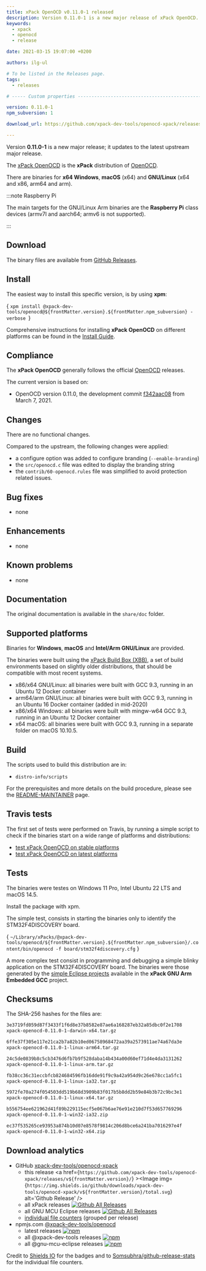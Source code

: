 ```yaml
---
title: xPack OpenOCD v0.11.0-1 released
description: Version 0.11.0-1 is a new major release of xPack OpenOCD.
keywords:
  - xpack
  - openocd
  - release

date: 2021-03-15 19:07:00 +0200

authors: ilg-ul

# To be listed in the Releases page.
tags:
  - releases

# ----- Custom properties -----------------------------------------------------

version: 0.11.0-1
npm_subversion: 1

download_url: https://github.com/xpack-dev-tools/openocd-xpack/releases/tag/v0.11.0-1/

---
```


<head><title>{frontMatter.title}</title></head>
<head><meta property="og:title" content={frontMatter.title} /></head>

Version **0.11.0-1** is a new major release; it updates to the latest upstream major release.

<!-- truncate -->


The [xPack OpenOCD](https://xpack-dev-tools.github.io/openocd-xpack/)
is the **xPack** distribution of
[OpenOCD](https://openocd.org).

There are binaries for **x64 Windows**,
**macOS** (x64) and **GNU/Linux** (x64 and x86, arm64 and arm).

:::note Raspberry Pi

The main targets for the GNU/Linux Arm
binaries are the **Raspberry Pi** class devices (armv7l and aarch64;
armv6 is not supported).

:::

## Download

The binary files are available from <a href={frontMatter.download_url}>GitHub Releases</a>.

## Install

The easiest way to install this specific version, is by using **xpm**:

<CodeBlock language="console"> {
`xpm install @xpack-dev-tools/openocd@${frontMatter.version}.${frontMatter.npm_subversion} -verbose
`} </CodeBlock>

Comprehensive instructions for installing **xPack OpenOCD** on different platforms
can be found in the [Install Guide](/docs/install/).

## Compliance

The **xPack OpenOCD** generally follows the official
[OpenOCD](https://openocd.org) releases.

The current version is based on:

- OpenOCD version 0.11.0, the development commit
[f342aac08](https://github.com/xpack-dev-tools/openocd/commit/f342aac0845a69d591ad39a025d74e9c765f6420)
from March 7, 2021.

## Changes

There are no functional changes.

Compared to the upstream, the following changes were applied:

- a configure option was added to configure branding (`--enable-branding`)
- the `src/openocd.c` file was edited to display the branding string
- the `contrib/60-openocd.rules` file was simplified to avoid protection
  related issues.

## Bug fixes

- none

## Enhancements

- none

## Known problems

- none

## Documentation

The original documentation is available in the `share/doc` folder.

## Supported platforms

Binaries for **Windows**, **macOS** and **Intel/Arm GNU/Linux** are provided.

The binaries were built using the
[xPack Build Box (XBB)](https://github.com/xpack/xpack-build-box), a set
of build environments based on slightly older distributions, that should be
compatible with most recent systems.

- x86/x64 GNU/Linux: all binaries were built with GCC 9.3, running in an
  Ubuntu 12 Docker container
- arm64/arm GNU/Linux: all binaries were built with GCC 9.3, running in an
  Ubuntu 16 Docker container (added in mid-2020)
- x86/x64 Windows: all binaries were built with mingw-w64 GCC 9.3, running in an
  Ubuntu 12 Docker container
- x64 macOS: all binaries were built with GCC 9.3, running in a separate
  folder on macOS 10.10.5.

## Build

The scripts used to build this distribution are in:

- `distro-info/scripts`

For the prerequisites and more details on the build procedure, please see the
[README-MAINTAINER](https://github.com/xpack-dev-tools/openocd-xpack/blob/xpack/README-MAINTAINER.md) page.

## Travis tests

The first set of tests were performed on Travis, by running
a simple script to check if the binaries start on a wide range of
platforms and distributions:

- [test xPack OpenOCD on stable platforms](https://travis-ci.com/github/xpack-dev-tools/openocd-xpack/builds/220170135)
- [test xPack OpenOCD on latest platforms](https://travis-ci.com/github/xpack-dev-tools/openocd-xpack/builds/220171082)

## Tests

The binaries were testes on Windows 11 Pro, Intel Ubuntu 22
LTS and macOS 14.5.

Install the package with xpm.

The simple test, consists in starting the binaries
only to identify the STM32F4DISCOVERY board.

<CodeBlock language="sh"> {
`~/Library/xPacks/@xpack-dev-tools/openocd/${frontMatter.version}.${frontMatter.npm_subversion}/.content/bin/openocd -f board/stm32f4discovery.cfg`
} </CodeBlock>

A more complex test consist in programming and debugging a simple blinky
application on the STM32F4DISCOVERY board. The binaries were
those generated by the
[simple Eclipse projects](https://github.com/xpack-dev-tools/arm-none-eabi-gcc-xpack/tree/xpack/tests/eclipse)
available in the **xPack GNU Arm Embedded GCC** project.

## Checksums

The SHA-256 hashes for the files are:

```txt
3e3719fd059d87f3433f1f6d8e37b8582e87ae6a168287eb32a85dbc0f2e1708
xpack-openocd-0.11.0-1-darwin-x64.tar.gz

6ffe37f305e117e21ca2b7a82b10ed06758968472aa39a2573911ae74a67da3e
xpack-openocd-0.11.0-1-linux-arm64.tar.gz

24c5de0839b8c5cb3476d6fb7b9f528daba14b434a00d60ef71d4e4da3131262
xpack-openocd-0.11.0-1-linux-arm.tar.gz

fb38cc36c31eccbfcb824684596fb16dde91f9c9a42a954d9c26e678cc1a5fc1
xpack-openocd-0.11.0-1-linux-ia32.tar.gz

5972fe70a274f054503dd519b68d3909b83f017b5b8dd2b59e84b3b72c9bc3e1
xpack-openocd-0.11.0-1-linux-x64.tar.gz

b556754ee621962d41f89b229115ecf5e067b6ae76e91e210d7f53d657769296
xpack-openocd-0.11.0-1-win32-ia32.zip

ec37f535265ce93953a874b10d07e8578f9814c206d8bce6a241ba7016297e4f
xpack-openocd-0.11.0-1-win32-x64.zip
```

## Download analytics

- GitHub [xpack-dev-tools/openocd-xpack](https://github.com/xpack-dev-tools/openocd-xpack/)
  - this release <a href={`https://github.com/xpack-dev-tools/openocd-xpack/releases/v${frontMatter.version}/`} ><Image img={`https://img.shields.io/github/downloads/xpack-dev-tools/openocd-xpack/v${frontMatter.version}/total.svg`} alt='Github Release' /></a>
  - all xPack releases [![Github All Releases](https://img.shields.io/github/downloads/xpack-dev-tools/openocd-xpack/total.svg)](https://github.com/xpack-dev-tools/openocd-xpack/releases/)
  - all GNU MCU Eclipse releases [![Github All Releases](https://img.shields.io/github/downloads/gnu-mcu-eclipse/openocd/total.svg)](https://github.com/gnu-mcu-eclipse/openocd/releases/)
  - [individual file counters](https://somsubhra.github.io/github-release-stats/?username=xpack-dev-tools&repository=openocd-xpack) (grouped per release)
- npmjs.com [@xpack-dev-tools/openocd](https://www.npmjs.com/package/@xpack-dev-tools/openocd)
  - latest releases [![npm](https://img.shields.io/npm/dw/@xpack-dev-tools/openocd.svg)](https://www.npmjs.com/package/@xpack-dev-tools/openocd/)
  - all @xpack-dev-tools releases [![npm](https://img.shields.io/npm/dt/@xpack-dev-tools/openocd.svg)](https://www.npmjs.com/package/@xpack-dev-tools/openocd/)
  - all @gnu-mcu-eclipse releases [![npm](https://img.shields.io/npm/dt/@gnu-mcu-eclipse/openocd.svg)](https://www.npmjs.com/package/@gnu-mcu-eclipse/openocd/)

Credit to [Shields IO](https://shields.io) for the badges and to
[Somsubhra/github-release-stats](https://github.com/Somsubhra/github-release-stats)
for the individual file counters.
